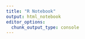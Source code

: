 ```yaml
---
title: "R Notebook"
output: html_notebook
editor_options: 
  chunk_output_type: console
---
```



```r



```

